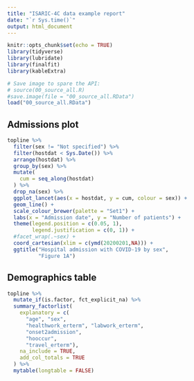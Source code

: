 ```yaml
---
title: "ISARIC-4C data example report"
date: "`r Sys.time()`"
output: html_document
---
```


```r
knitr::opts_chunk$set(echo = TRUE)
library(tidyverse)
library(lubridate)
library(finalfit)
library(kableExtra)

# Save image to spare the API:
# source(00_source_all.R)
#save.image(file = "00_source_all.RData")
load("00_source_all.RData")
```


## Admissions plot


```r
topline %>%
  filter(sex != "Not specified") %>% 
  filter(hostdat < Sys.Date()) %>% 
  arrange(hostdat) %>% 
  group_by(sex) %>% 
  mutate(
    cum = seq_along(hostdat)
  ) %>%  
  drop_na(sex) %>% 
  ggplot_lancet(aes(x = hostdat, y = cum, colour = sex)) +
  geom_line() +
  scale_colour_brewer(palette = "Set1") +
  labs(x = "Admission date", y = "Number of patients") +
  theme(legend.position = c(0.05, 1),
        legend.justification = c(0, 1)) +
  #facet_wrap(.~sex) +
  coord_cartesian(xlim = c(ymd(20200201,NA))) +
  ggtitle("Hospital admission with COVID-19 by sex",
          "Figure 1A")
```

## Demographics table

```r
topline %>% 
  mutate_if(is.factor, fct_explicit_na) %>% 
  summary_factorlist(
    explanatory = c(
      "age", "sex",
      "healthwork_erterm", "labwork_erterm",  
      "onset2admission",
      "hooccur", 
      "travel_erterm"), 
    na_include = TRUE, 
    add_col_totals = TRUE
  ) %>% 
  mytable(longtable = FALSE)
```

